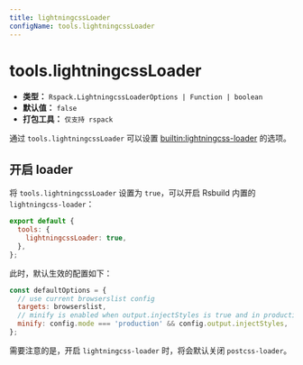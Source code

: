 ```yaml
---
title: lightningcssLoader
configName: tools.lightningcssLoader
---
```


# tools.lightningcssLoader

- **类型：** `Rspack.LightningcssLoaderOptions | Function | boolean`
- **默认值：** `false`
- **打包工具：** `仅支持 rspack`

通过 `tools.lightningcssLoader` 可以设置 [builtin:lightningcss-loader](https://rspack.dev/guide/features/builtin-lightningcss-loader) 的选项。

## 开启 loader

将 `tools.lightningcssLoader` 设置为 `true`，可以开启 Rsbuild 内置的 `lightningcss-loader`：

```js
export default {
  tools: {
    lightningcssLoader: true,
  },
};
```

此时，默认生效的配置如下：

```js
const defaultOptions = {
  // use current browserslist config
  targets: browserslist,
  // minify is enabled when output.injectStyles is true and in production mode
  minify: config.mode === 'production' && config.output.injectStyles,
};
```

需要注意的是，开启 `lightningcss-loader` 时，将会默认关闭 `postcss-loader`。


<RsbuildConig />
